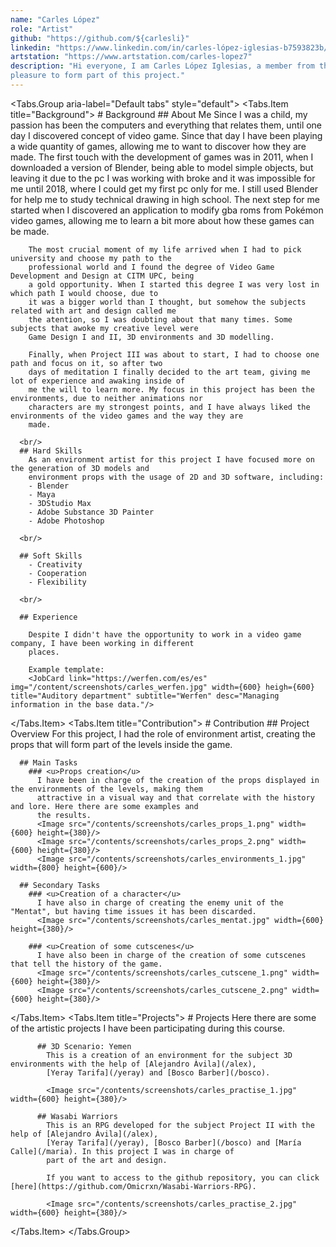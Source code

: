 ```yaml
---
name: "Carles López"
role: "Artist"
github: "https://github.com/${carlesli}"
linkedin: "https://www.linkedin.com/in/carles-lópez-iglesias-b7593823b/"
artstation: "https://www.artstation.com/carles-lopez7"
description: "Hi everyone, I am Carles López Iglesias, a member from the art team, and it has been a
pleasure to form part of this project."
---
```


<Tabs.Group aria-label="Default tabs" style="default">
  <Tabs.Item title="Background">
    # Background
      ## About Me
        Since I was a child, my passion has been the computers and everything that relates them, until
        one day I discovered concept of video game. Since that day I have been playing a wide quantity
        of games, allowing me to want to discover how they are made. The first touch with the
        development of games was in 2011, when I downloaded a version of Blender, being able to model simple
        objects, but leaving it due to the pc I was working with broke and it was impossible for me until
        2018, where I could get my first pc only for me. I still used Blender for help me to study technical
        drawing in high school. The next step for me started when I discovered an application to modify gba roms
        from Pokémon video games, allowing me to learn a bit more about how these games can be made.
        
        The most crucial moment of my life arrived when I had to pick university and choose my path to the
        professional world and I found the degree of Video Game Development and Design at CITM UPC, being
        a gold opportunity. When I started this degree I was very lost in which path I would choose, due to
        it was a bigger world than I thought, but somehow the subjects related with art and design called me
        the atention, so I was doubting about that many times. Some subjects that awoke my creative level were
        Game Design I and II, 3D environments and 3D modelling.
        
        Finally, when Project III was about to start, I had to choose one path and focus on it, so after two 
        days of meditation I finally decided to the art team, giving me lot of experience and awaking inside of 
        me the will to learn more. My focus in this project has been the environments, due to neither animations nor
        characters are my strongest points, and I have always liked the environments of the video games and the way they are 
        made.
      
      <br/>
      ## Hard Skills
        As an environment artist for this project I have focused more on the generation of 3D models and
        environment props with the usage of 2D and 3D software, including:
        - Blender
        - Maya
        - 3DStudio Max
        - Adobe Substance 3D Painter
        - Adobe Photoshop
      
      <br/>

      ## Soft Skills
        - Creativity
        - Cooperation
        - Flexibility
      
      <br/>

      ## Experience

        Despite I didn't have the opportunity to work in a video game company, I have been working in different 
        places.

        Example template:
        <JobCard link="https://werfen.com/es/es" img="/content/screenshots/carles_werfen.jpg" width={600} heigh={600} title="Auditory department" subtitle="Werfen" desc="Managing information in the base data."/>
  </Tabs.Item>
  <Tabs.Item title="Contribution">
    # Contribution
      ## Project Overview
        For this project, I had the role of environment artist, creating the props that will form part of the
        levels inside the game.

      ## Main Tasks
        ### <u>Props creation</u>
          I have been in charge of the creation of the props displayed in the environments of the levels, making them
          attractive in a visual way and that correlate with the history and lore. Here there are some examples and
          the results.
          <Image src="/contents/screenshots/carles_props_1.png" width={600} height={380}/>
          <Image src="/contents/screenshots/carles_props_2.png" width={600} height={380}/>
          <Image src="/contents/screenshots/carles_environments_1.jpg" width={800} height={600}/>

      ## Secondary Tasks
        ### <u>Creation of a character</u>
          I have also in charge of creating the enemy unit of the "Mentat", but having time issues it has been discarded.
          <Image src="/contents/screenshots/carles_mentat.jpg" width={600} height={380}/>

        ### <u>Creation of some cutscenes</u>
          I have also been in charge of the creation of some cutscenes that tell the history of the game.
          <Image src="/contents/screenshots/carles_cutscene_1.png" width={600} height={380}/>
          <Image src="/contents/screenshots/carles_cutscene_2.png" width={600} height={380}/>

  </Tabs.Item>
  <Tabs.Item title="Projects">
     # Projects
        Here there are some of the artistic projects I have been participating during this course.

          ## 3D Scenario: Yemen
            This is a creation of an environment for the subject 3D environments with the help of [Alejandro Àvila](/alex),
            [Yeray Tarifa](/yeray) and [Bosco Barber](/bosco).

            <Image src="/contents/screenshots/carles_practise_1.jpg" width={600} height={380}/>

          ## Wasabi Warriors
            This is an RPG developed for the subject Project II with the help of [Alejandro Àvila](/alex),
            [Yeray Tarifa](/yeray), [Bosco Barber](/bosco) and [María Calle](/maria). In this project I was in charge of
            part of the art and design.

            If you want to access to the github repository, you can click [here](https://github.com/Omicrxn/Wasabi-Warriors-RPG).

            <Image src="/contents/screenshots/carles_practise_2.jpg" width={600} height={380}/>


  </Tabs.Item>
</Tabs.Group>
